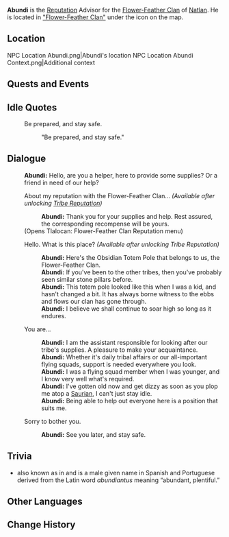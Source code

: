 {{Meta
<!-- Remove this template after adding the missing info -->
|missing_NPC_profile  = yes
}}
{{Character Infobox
|type             = Open-World NPC
|image            = NPC Abundi.png
|realname         = <!-- Optional, if different from in-game name -->
|deceased         = <!-- Past (for deceased prior to events of the game) or free response -->
|region           = Natlan
|location         = Natlan
|affiliation      = Flower-Feather Clan
|title            = 

|ancestry         = <!-- Clan/family -->
|father           = 
|mother           = 
|spouse           = 
|sibling          = 
|child            = 
|relative         = 

|voiceEN          = 
|voiceCN          = 
|voiceJP          = 
|voiceKR          = 
|dialoguereward   = 
}}
'''Abundi''' is the [[Reputation]] Advisor for the [[Flower-Feather Clan]] of [[Natlan]]. He is located in [["Flower-Feather Clan"]] under the {{Icon|Reputation}} icon on the map.

==Location==
<gallery>
NPC Location Abundi.png|Abundi's location
NPC Location Abundi Context.png|Additional context
</gallery>
<!--
==Profile==
{{Quote
|
|
}}
''(To be added.)''

===Appearance===
''(To be added.)''
-->
==Quests and Events==
{{Quests and Events}}
<!--
==Character Mentions==
{{Character Mentions}}
-->
==Idle Quotes==
{{Dialogue Start}}
:{{DIcon|Idle}} Be prepared, and stay safe.
::{{A|VO Abundi 01.ogg}} "Be prepared, and stay safe."
{{Dialogue End}}

==Dialogue==
{{Dialogue Start}}
:'''Abundi:''' Hello, are you a helper, here to provide some supplies? Or a friend in need of our help?
:{{DIcon|Reputation}} About my reputation with the Flower-Feather Clan... ''(Available after unlocking [[Tribe Reputation]])''
::'''Abundi:''' Thank you for your supplies and help. Rest assured, the corresponding recompense will be yours.
:;(Opens Tlalocan<nowiki>:</nowiki> Flower-Feather Clan Reputation menu)
:{{DIcon}} Hello. What is this place? ''(Available after unlocking Tribe Reputation)''
::'''Abundi:''' Here's the Obsidian Totem Pole that belongs to us, the Flower-Feather Clan.
::'''Abundi:''' If you've been to the other tribes, then you've probably seen similar stone pillars before.
::'''Abundi:''' This totem pole looked like this when I was a kid, and hasn't changed a bit. It has always borne witness to the ebbs and flows our clan has gone through.
::'''Abundi:''' I believe we shall continue to soar high so long as it endures.
:{{DIcon}} You are...
::'''Abundi:''' I am the assistant responsible for looking after our tribe's supplies. A pleasure to make your acquaintance.
::'''Abundi:''' Whether it's daily tribal affairs or our all-important flying squads, support is needed everywhere you look.
::'''Abundi:''' I was a flying squad member when I was younger, and I know very well what's required.
::'''Abundi:''' I've gotten old now and get dizzy as soon as you plop me atop a [[Saurian]], I can't just stay idle.
::'''Abundi:''' Being able to help out everyone here is a position that suits me.
:{{DIcon}} Sorry to bother you.
::'''Abundi:''' See you later, and stay safe.
{{Dialogue End}}
<!--
==Event Dialogue==
===Event Name===
{{Dialogue Start}}
:''':'''
{{Dialogue End}}

==Trivia==
-->
==Trivia==
* {{wt|Abundio}} also known as {{wt|Abundi}} in {{w|Basque language|Basque}} and {{w|Catalan language|Catalan}} is a male given name in Spanish and Portuguese derived from the Latin word ''abundiantus'' meaning “abundant, plentiful.”
==Other Languages==
{{Other Languages|default_hidden=1
|en      = Abundi
|zhs     = 阿邦迪
|zhs_rm  = Ābāngdí
|zht     = 阿邦迪
|zht_rm  = Ābāngdí
|ja      = アバンディ
|ja_rm   = Abandi
|ko      = 아분디
|es      = Abundi
|fr      = Abundi
|ru      = Абунди
|th      = Abundi
|vi      = Abundi
|de      = Abundi
|id      = Abundi
|pt      = Abundi
|tr      = Abundi
|it      = Abundi
}}

==Change History==
{{Change History|5.2}}